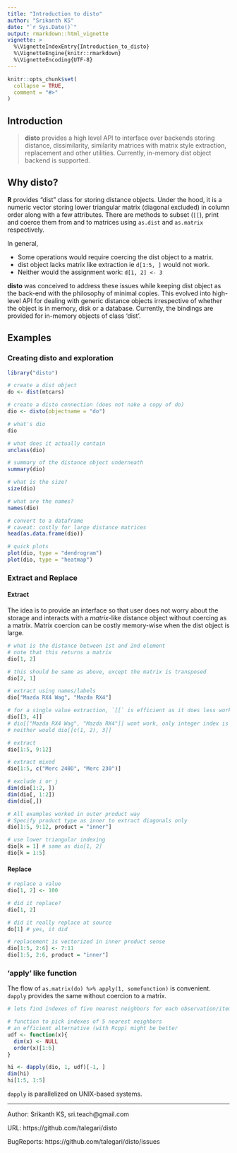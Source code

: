 ```yaml
---
title: "Introduction to disto"
author: "Srikanth KS"
date: "`r Sys.Date()`"
output: rmarkdown::html_vignette
vignette: >
  %\VignetteIndexEntry{Introduction_to_disto}
  %\VignetteEngine{knitr::rmarkdown}
  %\VignetteEncoding{UTF-8}
---
```


```r
knitr::opts_chunk$set(
  collapse = TRUE,
  comment = "#>"
)
```

## Introduction

> **disto** provides a high level API to interface over backends storing distance, dissimilarity, similarity matrices with matrix style extraction, replacement and other utilities. Currently, in-memory dist object backend is supported.

## Why disto?

**R** provides "dist" class for storing distance objects. Under the hood, it is a numeric vector storing lower triangular matrix (diagonal excluded) in column order along with a few attributes. There are methods to subset (`[[`), print and coerce them from and to matrices using `as.dist` and `as.matrix` respectively.

In general,

- Some operations would require coercing the dist object to a matrix.
- dist object lacks matrix like extraction ie `d[1:5, ]` would not work.
- Neither would the assignment work: `d[1, 2] <- 3`

**disto** was conceived to address these issues while keeping dist object as the back-end with the philosophy of minimal copies. This evolved into high-level API for dealing with generic distance objects irrespective of whether the object is in memory, disk or a database. Currently, the bindings are provided for in-memory objects of class 'dist'.

## Examples

### Creating disto and exploration

```r
library("disto")

# create a dist object
do <- dist(mtcars)

# create a disto connection (does not nake a copy of do)
dio <- disto(objectname = "do")

# what's dio
dio

# what does it actually contain
unclass(dio)

# summary of the distance object underneath
summary(dio)

# what is the size?
size(dio)

# what are the names?
names(dio)

# convert to a dataframe
# caveat: costly for large distance matrices
head(as.data.frame(dio))

# quick plots
plot(dio, type = "dendrogram")
plot(dio, type = "heatmap")
```

### Extract and Replace

#### Extract

The idea is to provide an interface so that user does not worry about the storage and interacts with a *matrix*-like distance object without coercing as a matrix. Matrix coercion can be costly memory-wise when the dist object is large.

```r
# what is the distance between 1st and 2nd element
# note that this returns a matrix
dio[1, 2]

# this should be same as above, except the matrix is transposed
dio[2, 1]

# extract using names/labels
dio["Mazda RX4 Wag", "Mazda RX4"]

# for a single value extraction, `[[` is efficient as it does less work
dio[[3, 4]] 
# dio[["Mazda RX4 Wag", "Mazda RX4"]] wont work, only integer index is supported in `[[`
# neither would dio[[c(1, 2), 3]]

# extract
dio[1:5, 9:12]

# extract mixed
dio[1:5, c("Merc 240D", "Merc 230")]

# exclude i or j
dim(dio[1:2, ])
dim(dio[, 1:2])
dim(dio[,])

# All examples worked in outer product way
# Specify product type as inner to extract diagonals only
dio[1:5, 9:12, product = "inner"]

# use lower triangular indexing
dio[k = 1] # same as dio[1, 2]
dio[k = 1:5]
```

#### Replace

```r
# replace a value
dio[1, 2] <- 100

# did it replace?
dio[1, 2]

# did it really replace at source
do[1] # yes, it did

# replacement is vectorized in inner product sense
dio[1:5, 2:6] <- 7:11
dio[1:5, 2:6, product = "inner"]
```

### 'apply' like function

The flow of `as.matrix(do) %>% apply(1, somefunction)` is convenient. `dapply` provides the same without coercion to a matrix.

```r
# lets find indexes of five nearest neighbors for each observation/item

# function to pick indexes of 5 nearest neighbors
# an efficient alternative (with Rcpp) might be better
udf <- function(x){
  dim(x) <- NULL
  order(x)[1:6]
}

hi <- dapply(dio, 1, udf)[-1, ]
dim(hi)
hi[1:5, 1:5]
```

`dapply` is parallelized on UNIX-based systems.

----

Author: Srikanth KS, sri.teach@gmail.com

URL: https://github.com/talegari/disto

BugReports: https://github.com/talegari/disto/issues

